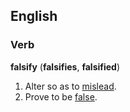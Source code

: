 ==English==

===Verb===
'''falsify''' ('''falsifies''', '''falsified''')
# Alter so as to [[mislead]].
# Prove to be [[false]].
